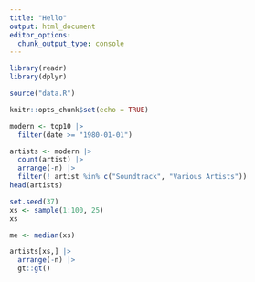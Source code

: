```yaml
---
title: "Hello"
output: html_document
editor_options:
  chunk_output_type: console
---
```



```r
library(readr)
library(dplyr)

source("data.R")

knitr::opts_chunk$set(echo = TRUE)
```




```r
modern <- top10 |>
  filter(date >= "1980-01-01")
```

```r
artists <- modern |>
  count(artist) |>
  arrange(-n) |>
  filter(! artist %in% c("Soundtrack", "Various Artists"))
head(artists)
```

```r
set.seed(37)
xs <- sample(1:100, 25)
xs
```


```r
me <- median(xs)
```

```r
artists[xs,] |>
  arrange(-n) |>
  gt::gt()
```